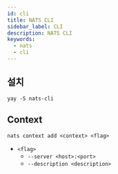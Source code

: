 ```yaml
---
id: cli
title: NATS CLI
sidebar_label: CLI
description: NATS CLI
keywords:
  - nats
  - cli
---
```


## 설치

```shell
yay -S nats-cli
```

## Context

```shell
nats context add <context> <flag>
```

- `<flag>`
  - `--server <host>:<port>`
  - `--description <description>`
  
